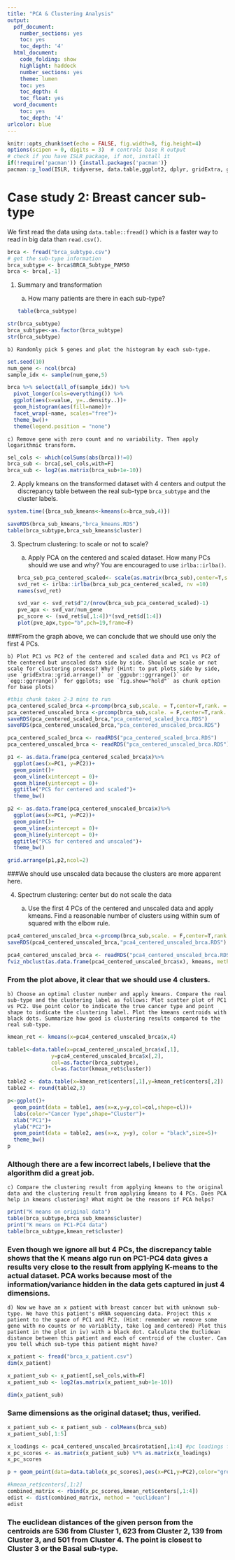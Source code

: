 ---
title: "PCA & Clustering Analysis"
output:
  pdf_document:
    number_sections: yes
    toc: yes
    toc_depth: '4'
  html_document:
    code_folding: show
    highlight: haddock
    number_sections: yes
    theme: lumen
    toc: yes
    toc_depth: 4
    toc_float: yes
  word_document:
    toc: yes
    toc_depth: '4'
urlcolor: blue
---


```{r setup, include=FALSE}
knitr::opts_chunk$set(echo = FALSE, fig.width=8, fig.height=4)
options(scipen = 0, digits = 3)  # controls base R output
# check if you have ISLR package, if not, install it
if(!require('pacman')) {install.packages('pacman')}
pacman::p_load(ISLR, tidyverse, data.table,ggplot2, dplyr, gridExtra, ggrepel, plotly, skimr, tidytext) # add the packages needed
```
# Case study 2: Breast cancer sub-type

We first read the data using `data.table::fread()` which is a faster way to read in big data than `read.csv()`. 

```{r reading the dataset}
brca <- fread("brca_subtype.csv")
# get the sub-type information
brca_subtype <- brca$BRCA_Subtype_PAM50
brca <- brca[,-1]
```

1. Summary and transformation

    a) How many patients are there in each sub-type? 
```{r}
table(brca_subtype)
```

```{r}
str(brca_subtype)
brca_subtype<-as.factor(brca_subtype)
str(brca_subtype)
```
    b) Randomly pick 5 genes and plot the histogram by each sub-type.

```{r plotting 5 random genes}
set.seed(10)
num_gene <- ncol(brca)
sample_idx <- sample(num_gene,5)

brca %>% select(all_of(sample_idx)) %>%
  pivot_longer(cols=everything()) %>%
  ggplot(aes(x=value, y=..density..))+
  geom_histogram(aes(fill=name))+
  facet_wrap(~name, scales="free")+
  theme_bw()+
  theme(legend.position = "none")
```

    c) Remove gene with zero count and no variability. Then apply logarithmic transform.

```{r removing zero count}
sel_cols <- which(colSums(abs(brca))!=0)
brca_sub <- brca[,sel_cols,with=F]
brca_sub <- log2(as.matrix(brca_sub+1e-10))
```

2. Apply kmeans on the transformed dataset with 4 centers and output the discrepancy table between the real sub-type `brca_subtype` and the cluster labels.

```{r checking the system time and applying k means}
system.time({brca_sub_kmeans<-kmeans(x=brca_sub,4)})
```
```{r discrepancy table}
saveRDS(brca_sub_kmeans,"brca_kmeans.RDS")
table(brca_subtype,brca_sub_kmeans$cluster)
```

3. Spectrum clustering: to scale or not to scale?

    a) Apply PCA on the centered and scaled dataset. How many PCs should we use and why? You are encouraged to use `irlba::irlba()`.
```{r using irlba to calculate leading 10 PCs}
brca_sub_pca_centered_scaled<- scale(as.matrix(brca_sub),center=T,scale=T)
svd_ret <- irlba::irlba(brca_sub_pca_centered_scaled, nv =10)
names(svd_ret)
```
```{r plotting pve_approx}
svd_var <- svd_ret$d^2/(nrow(brca_sub_pca_centered_scaled)-1)
pve_apx <- svd_var/num_gene
pc_score <- (svd_ret$u[,1:4])*(svd_ret$d[1:4])
plot(pve_apx,type="b",pch=19,frame=F)
```

###From the graph above, we can conclude that we should use only the first 4 PCs.


    b) Plot PC1 vs PC2 of the centered and scaled data and PC1 vs PC2 of the centered but unscaled data side by side. Should we scale or not scale for clustering process? Why? (Hint: to put plots side by side, use `gridExtra::grid.arrange()` or `ggpubr::ggrrange()` or `egg::ggrrange()` for ggplots; use `fig.show="hold"` as chunk option for base plots)

```{r calculating only PC1 and PC2 for both datasets}
#this chunk takes 2-3 mins to run
pca_centered_scaled_brca <-prcomp(brca_sub,scale. = T,center=T,rank. = 2) 
pca_centered_unscaled_brca <-prcomp(brca_sub,scale. = F,center=T,rank. = 2)
saveRDS(pca_centered_scaled_brca,"pca_centered_scaled_brca.RDS")
saveRDS(pca_centered_unscaled_brca,"pca_centered_unscaled_brca.RDS")
```

```{r reading those saved RDS}
pca_centered_scaled_brca <- readRDS("pca_centered_scaled_brca.RDS")
pca_centered_unscaled_brca <- readRDS("pca_centered_unscaled_brca.RDS")
```

```{r plotting scaled and unscaled datasets, fig.show='hold'}
p1 <- as.data.frame(pca_centered_scaled_brca$x)%>%
  ggplot(aes(x=PC1, y=PC2))+
  geom_point()+
  geom_vline(xintercept = 0)+
  geom_hline(yintercept = 0)+
  ggtitle("PCS for centered and scaled")+
  theme_bw()

p2 <- as.data.frame(pca_centered_unscaled_brca$x)%>%
  ggplot(aes(x=PC1, y=PC2))+
  geom_point()+
  geom_vline(xintercept = 0)+
  geom_hline(yintercept = 0)+
  ggtitle("PCS for centered and unscaled")+
  theme_bw()

grid.arrange(p1,p2,ncol=2)
```

###We should use unscaled data because the clusters are more apparent here.

4. Spectrum clustering: center but do not scale the data

    a) Use the first 4 PCs of the centered and unscaled data and apply kmeans. Find a reasonable number of clusters using within sum of squared with the elbow rule.

```{r redoing PC analysis but now for 4 pcs}
pca4_centered_unscaled_brca <-prcomp(brca_sub,scale. = F,center=T,rank. = 4)
saveRDS(pca4_centered_unscaled_brca,"pca4_centered_unscaled_brca.RDS")
```
```{r plotting kmeans' wss to determine optimal number of clusters}
pca4_centered_unscaled_brca <- readRDS("pca4_centered_unscaled_brca.RDS")
fviz_nbclust(as.data.frame(pca4_centered_unscaled_brca$x), kmeans, method = "wss")
```

### From the plot above, it clear that we should use 4 clusters.

    b) Choose an optimal cluster number and apply kmeans. Compare the real sub-type and the clustering label as follows: Plot scatter plot of PC1 vs PC2. Use point color to indicate the true cancer type and point shape to indicate the clustering label. Plot the kmeans centroids with black dots. Summarize how good is clustering results compared to the real sub-type.

```{r plotting the real vs est clusters on PC1 vs PC2 axis}
kmean_ret <- kmeans(x=pca4_centered_unscaled_brca$x,4)

table1<-data.table(x=pca4_centered_unscaled_brca$x[,1],
              y=pca4_centered_unscaled_brca$x[,2],
              col=as.factor(brca_subtype),
              cl=as.factor(kmean_ret$cluster))

table2 <- data.table(x=kmean_ret$centers[,1],y=kmean_ret$centers[,2])
table2 <- round(table2,3)

p<-ggplot()+
  geom_point(data = table1, aes(x=x,y=y,col=col,shape=cl))+
  labs(color="Cancer Type",shape="Cluster")+
  xlab("PC1")+
  ylab("PC2")+
  geom_point(data = table2, aes(x=x, y=y), color = "black",size=5)+
  theme_bw()
p
```
### Although there are a few incorrect labels, I believe that the algorithm did a great job.

    c) Compare the clustering result from applying kmeans to the original data and the clustering result from applying kmeans to 4 PCs. Does PCA help in kmeans clustering? What might be the reasons if PCA helps?

```{r discrepancy table for both}
print("K means on original data")
table(brca_subtype,brca_sub_kmeans$cluster)
print("K means on PC1-PC4 data")
table(brca_subtype,kmean_ret$cluster)
```
### Even though we ignore all but 4 PCs, the discrepancy table shows that the K means algo run on PC1-PC4 data gives a results very close to the result from applying K-means to the actual dataset. PCA works because most of the information/variance hidden in the data gets captured in just 4 dimensions.

    d) Now we have an x patient with breast cancer but with unknown sub-type. We have this patient's mRNA sequencing data. Project this x patient to the space of PC1 and PC2. (Hint: remember we remove some gene with no counts or no variablity, take log and centered) Plot this patient in the plot in iv) with a black dot. Calculate the Euclidean distance between this patient and each of centroid of the cluster. Can you tell which sub-type this patient might have? 
    
```{r}
x_patient <- fread("brca_x_patient.csv")
dim(x_patient)
```
```{r removing cols with zero count and taking the log transform}
x_patient_sub <- x_patient[,sel_cols,with=F]
x_patient_sub <- log2(as.matrix(x_patient_sub+1e-10))

dim(x_patient_sub)
```
### Same dimensions as the original dataset; thus, verified.

```{r centering the datapoint using means from the original dataset}
x_patient_sub <- x_patient_sub - colMeans(brca_sub)
x_patient_sub[,1:5]
```
```{r}
x_loadings <- pca4_centered_unscaled_brca$rotation[,1:4] #pc loadings from earlier analysis
x_pc_scores <- as.matrix(x_patient_sub) %*% as.matrix(x_loadings)
x_pc_scores
```
```{r}
p + geom_point(data=data.table(x_pc_scores),aes(x=PC1,y=PC2),color="green",size=9)
```
```{r calculating euclidean distance from centroids}
#kmean_ret$centers[,1:2]
combined_matrix <- rbind(x_pc_scores,kmean_ret$centers[,1:4])
edist <- dist(combined_matrix, method = "euclidean")
edist
```
### The euclidean distances of the given person from the centroids are 536 from Cluster 1, 623 from Cluster 2, 139 from Cluster 3, and 501 from Cluster 4. The point is closest to Cluster 3 or the Basal sub-type.


